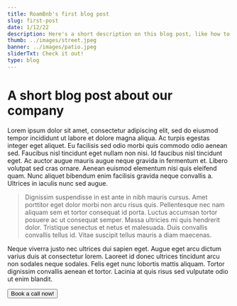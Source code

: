 ```yaml
---
title: RoamBnb's first blog post
slug: first-post
date: 1/12/22
description: Here's a short description on this blog post, like how to convert your long term rental to STR
thumb: ../images/street.jpeg
banner: ../images/patio.jpeg
sliderTxt: Check it out!
type: blog
---
```


# A short blog post about our company

<Container>
  Lorem ipsum dolor sit amet, consectetur adipiscing elit, sed do eiusmod tempor
  incididunt ut labore et dolore magna aliqua. Ac turpis egestas integer eget
  aliquet. Eu facilisis sed odio morbi quis commodo odio aenean sed. Faucibus
  nisl tincidunt eget nullam non nisi. Id faucibus nisl tincidunt eget. Ac
  auctor augue mauris augue neque gravida in fermentum et. Libero volutpat sed
  cras ornare. Aenean euismod elementum nisi quis eleifend quam. Nunc aliquet
  bibendum enim facilisis gravida neque convallis a. Ultrices in iaculis nunc
  sed augue.
</Container>

> Dignissim suspendisse in est ante in nibh mauris cursus. Amet porttitor eget dolor morbi non arcu risus quis. Pellentesque nec nam aliquam sem et tortor consequat id porta. Luctus accumsan tortor posuere ac ut consequat semper. Massa ultricies mi quis hendrerit dolor. Tristique senectus et netus et malesuada. Duis convallis convallis tellus id. Vitae suscipit tellus mauris a diam maecenas.

<Container>
  Neque viverra justo nec ultrices dui sapien eget. Augue eget arcu dictum
  varius duis at consectetur lorem. Laoreet id donec ultrices tincidunt arcu non
  sodales neque sodales. Felis eget nunc lobortis mattis aliquam. Tortor
  dignissim convallis aenean et tortor. Lacinia at quis risus sed vulputate odio
  ut enim blandit.
</Container>

<button className="effect">Book a call now!</button>
